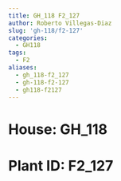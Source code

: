 ```yaml
---
title: GH_118 F2_127
author: Roberto Villegas-Diaz
slug: 'gh-118/f2-127'
categories:
  - GH118
tags:
  - F2
aliases:
  - gh_118-f2_127
  - gh-118-f2-127
  - gh118-f2127
---
```


# **House**: GH_118
# **Plant ID**: F2_127
